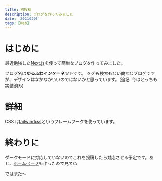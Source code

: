 ```yaml
---
title: 初投稿
description: ブログを作ってみました
date: '20210308'
tags: [Web]
---
```


# はじめに

最近勉強した[Next.js](https://nextjs.org/)を使って簡単なブログを作ってみました。

ブログ名は**ゆるふわインターネット**です。
タグも検索もない簡素なブログですが、デザインはなかなかいいのではないかと思っています。(追記: 今はどっちも実装済み)

# 詳細

CSS は[tailwindcss](https://tailwindcss.com/)というフレームワークを使っています。

# 終わりに

ダークモードに対応していないのでこれを投稿したら対応させる予定です。あと、[ホームページ](https://object1037.vercel.app)も作ったので見てね

ではまた〜
